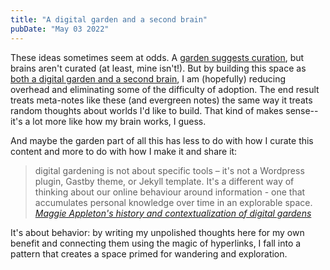 ```yaml
---
title: "A digital garden and a second brain"
pubDate: "May 03 2022"
---
```


These ideas sometimes seem at odds. A [garden suggests curation](./garden-games), but brains aren't curated (at least, mine isn't!). But by building this space as [both a digital garden and a second brain](./digital-garden), I am (hopefully) reducing overhead and eliminating some of the difficulty of adoption. The end result treats meta-notes like these (and evergreen notes) the same way it treats random thoughts about worlds I'd like to build. That kind of makes sense--it's a lot more like how my brain works, I guess.

And maybe the garden part of all this has less to do with how I curate this content and more to do with how I make it and share it:

> digital gardening is not about specific tools – it's not a Wordpress plugin, Gastby theme, or Jekyll template. It's a different way of thinking about our online behaviour around information - one that accumulates personal knowledge over time in an explorable space. [*Maggie Appleton's history and contextualization of digital gardens*](https://maggieappleton.com/garden-history)

It's about behavior: by writing my unpolished thoughts here for my own benefit and connecting them using the magic of hyperlinks, I fall into a pattern that creates a space primed for wandering and exploration.

